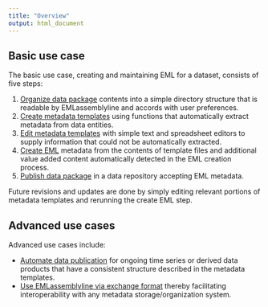 ```yaml
---
title: "Overview"
output: html_document
---
```


## Basic use case

The basic use case, creating and maintaining EML for a dataset, consists of five steps:

1. [Organize data package](https://clnsmth.github.io/EMLassemblyline/articles/organize_data_package.html) contents into a simple directory structure that is readable by EMLassemblyline and accords with user preferences.
2. [Create metadata templates](https://clnsmth.github.io/EMLassemblyline/articles/create_metadata_templates.html) using functions that automatically extract metadata from data entities.
3. [Edit metadata templates](https://clnsmth.github.io/EMLassemblyline/articles/edit_metadata_templates.html) with simple text and spreadsheet editors to supply information that could not be automatically extracted.
4. [Create EML](https://clnsmth.github.io/EMLassemblyline/articles/create_eml.html) metadata from the contents of template files and additional value added content automatically detected in the EML creation  process.
5. [Publish data package](https://clnsmth.github.io/EMLassemblyline/articles/publish_data_package.html) in a data repository accepting EML metadata.

Future revisions and updates are done by simply editing relevant portions of metadata templates and rerunning the create EML step.

## Advanced use cases

Advanced use cases include:

-  [Automate data publication](https://clnsmth.github.io/EMLassemblyline/articles/automate_data_publication.html) for ongoing time series or derived data products that have a consistent structure described in the metadata templates.
-  [Use EMLassemblyline via exchange format](https://clnsmth.github.io/EMLassemblyline/articles/emlassemblyline_via_exchange_format.html) thereby facilitating interoperability with any metadata storage/organization system.
